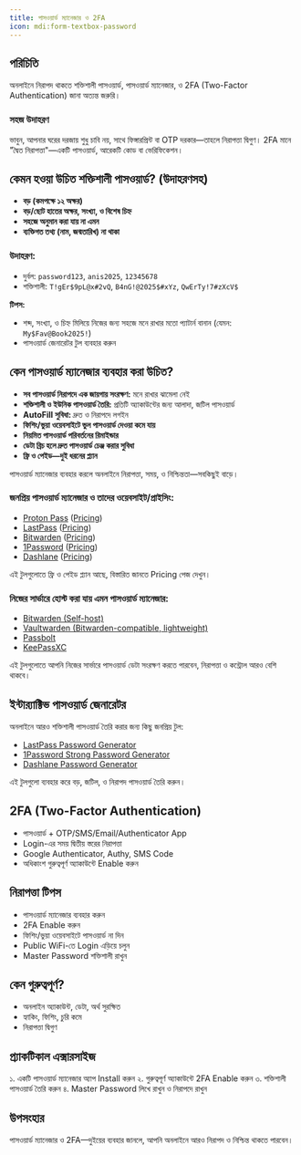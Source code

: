 ```yaml
---
title: পাসওয়ার্ড ম্যানেজার ও 2FA
icon: mdi:form-textbox-password
---
```


## পরিচিতি

অনলাইনে নিরাপদ থাকতে শক্তিশালী পাসওয়ার্ড, পাসওয়ার্ড ম্যানেজার, ও 2FA (Two-Factor Authentication) জানা অত্যন্ত জরুরি।

### সহজ উদাহরণ

ভাবুন, আপনার ঘরের দরজায় শুধু চাবি নয়, সাথে ফিঙ্গারপ্রিন্ট বা OTP দরকার—তাহলে নিরাপত্তা দ্বিগুণ। 2FA মানে "দ্বৈত নিরাপত্তা"—একটি পাসওয়ার্ড, আরেকটি কোড বা ভেরিফিকেশন।


## কেমন হওয়া উচিত শক্তিশালী পাসওয়ার্ড? (উদাহরণসহ)

- **বড় (কমপক্ষে ১২ অক্ষর)**
- **বড়/ছোট হাতের অক্ষর, সংখ্যা, ও বিশেষ চিহ্ন**
- **সহজে অনুমান করা যায় না এমন**
- **ব্যক্তিগত তথ্য (নাম, জন্মতারিখ) না থাকা**

### উদাহরণ:

- দুর্বল: `password123`, `anis2025`, `12345678`
- শক্তিশালী: `T!gEr$9pL@x#2vQ`, `B4nG!@2025$#xYz`, `QwErTy!7#zXcV$`

**টিপস:**
- শব্দ, সংখ্যা, ও চিহ্ন মিলিয়ে নিজের জন্য সহজে মনে রাখার মতো প্যাটার্ন বানান (যেমন: `My$Fav@Book2025!`)
- পাসওয়ার্ড জেনারেটর টুল ব্যবহার করুন



## কেন পাসওয়ার্ড ম্যানেজার ব্যবহার করা উচিত?

- **সব পাসওয়ার্ড নিরাপদে এক জায়গায় সংরক্ষণ:** মনে রাখার ঝামেলা নেই
- **শক্তিশালী ও ইউনিক পাসওয়ার্ড তৈরি:** প্রতিটি অ্যাকাউন্টের জন্য আলাদা, জটিল পাসওয়ার্ড
- **AutoFill সুবিধা:** দ্রুত ও নিরাপদে লগইন
- **ফিশিং/ভুয়া ওয়েবসাইটে ভুল পাসওয়ার্ড দেওয়া কমে যায়**
- **নিয়মিত পাসওয়ার্ড পরিবর্তনের রিমাইন্ডার**
- **ডেটা ব্রিচ হলে দ্রুত পাসওয়ার্ড চেঞ্জ করার সুবিধা**
- **ফ্রি ও পেইড—দুই ধরনের প্ল্যান**

পাসওয়ার্ড ম্যানেজার ব্যবহার করলে অনলাইনে নিরাপত্তা, সময়, ও নিশ্চিন্ততা—সবকিছুই বাড়ে।


### জনপ্রিয় পাসওয়ার্ড ম্যানেজার ও তাদের ওয়েবসাইট/প্রাইসিং:

- [Proton Pass](https://proton.me/pass) ([Pricing](https://proton.me/pricing))
- [LastPass](https://www.lastpass.com/) ([Pricing](https://www.lastpass.com/pricing))
- [Bitwarden](https://bitwarden.com/) ([Pricing](https://bitwarden.com/pricing/))
- [1Password](https://1password.com/) ([Pricing](https://1password.com/pricing/))
- [Dashlane](https://www.dashlane.com/) ([Pricing](https://www.dashlane.com/plans))

এই টুলগুলোতে ফ্রি ও পেইড প্ল্যান আছে, বিস্তারিত জানতে Pricing পেজ দেখুন।

### নিজের সার্ভারে হোস্ট করা যায় এমন পাসওয়ার্ড ম্যানেজার:

- [Bitwarden (Self-host)](/self-hosting/bitwarden/)
- [Vaultwarden (Bitwarden-compatible, lightweight)](/self-hosting/vaultwarden/)
- [Passbolt](/self-hosting/passbolt/)
- [KeePassXC](https://keepassxc.org/download/)

এই টুলগুলোতে আপনি নিজের সার্ভারে পাসওয়ার্ড ডেটা সংরক্ষণ করতে পারবেন, নিরাপত্তা ও কন্ট্রোল আরও বেশি থাকবে।



## ইন্টার‍্যাক্টিভ পাসওয়ার্ড জেনারেটর


<PasswordGenerator />

অনলাইনে আরও শক্তিশালী পাসওয়ার্ড তৈরি করার জন্য কিছু জনপ্রিয় টুল:

- [LastPass Password Generator](https://www.lastpass.com/password-generator)
- [1Password Strong Password Generator](https://1password.com/password-generator/)
- [Dashlane Password Generator](https://www.dashlane.com/features/password-generator)

এই টুলগুলো ব্যবহার করে বড়, জটিল, ও নিরাপদ পাসওয়ার্ড তৈরি করুন।

## 2FA (Two-Factor Authentication)

- পাসওয়ার্ড + OTP/SMS/Email/Authenticator App
- Login-এর সময় দ্বিতীয় স্তরের নিরাপত্তা
- Google Authenticator, Authy, SMS Code
- অধিকাংশ গুরুত্বপূর্ণ অ্যাকাউন্টে Enable করুন

## নিরাপত্তা টিপস

- পাসওয়ার্ড ম্যানেজার ব্যবহার করুন
- 2FA Enable করুন
- ফিশিং/ভুয়া ওয়েবসাইটে পাসওয়ার্ড না দিন
- Public WiFi-তে Login এড়িয়ে চলুন
- Master Password শক্তিশালী রাখুন

## কেন গুরুত্বপূর্ণ?

- অনলাইন অ্যাকাউন্ট, ডেটা, অর্থ সুরক্ষিত
- হ্যাকিং, ফিশিং, চুরি কমে
- নিরাপত্তা দ্বিগুণ

## প্র্যাকটিকাল এক্সারসাইজ

১. একটি পাসওয়ার্ড ম্যানেজার অ্যাপ Install করুন
২. গুরুত্বপূর্ণ অ্যাকাউন্টে 2FA Enable করুন
৩. শক্তিশালী পাসওয়ার্ড তৈরি করুন
৪. Master Password লিখে রাখুন ও নিরাপদে রাখুন

## উপসংহার

পাসওয়ার্ড ম্যানেজার ও 2FA—দুইয়ের ব্যবহার জানলে, আপনি অনলাইনে আরও নিরাপদ ও নিশ্চিন্ত থাকতে পারবেন।
